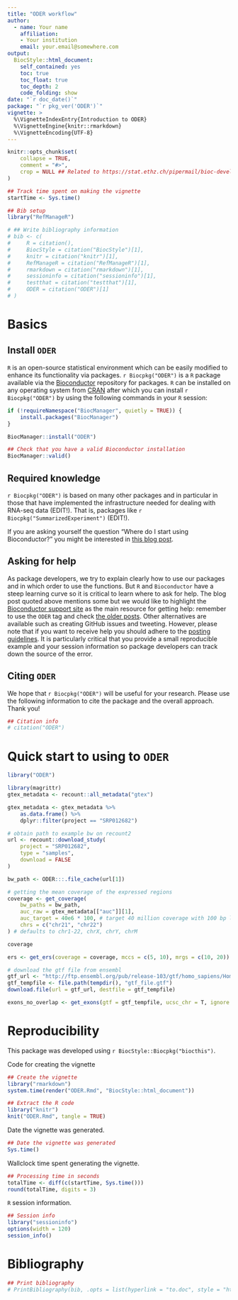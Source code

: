 ```yaml
---
title: "ODER workflow"
author: 
  - name: Your name
    affiliation:
    - Your institution
    email: your.email@somewhere.com
output: 
  BiocStyle::html_document:
    self_contained: yes
    toc: true
    toc_float: true
    toc_depth: 2
    code_folding: show
date: "`r doc_date()`"
package: "`r pkg_ver('ODER')`"
vignette: >
  %\VignetteIndexEntry{Introduction to ODER}
  %\VignetteEngine{knitr::rmarkdown}
  %\VignetteEncoding{UTF-8}  
---
```


```r
knitr::opts_chunk$set(
    collapse = TRUE,
    comment = "#>",
    crop = NULL ## Related to https://stat.ethz.ch/pipermail/bioc-devel/2020-April/016656.html
)
```


```r
## Track time spent on making the vignette
startTime <- Sys.time()

## Bib setup
library("RefManageR")

# ## Write bibliography information
# bib <- c(
#     R = citation(),
#     BiocStyle = citation("BiocStyle")[1],
#     knitr = citation("knitr")[1],
#     RefManageR = citation("RefManageR")[1],
#     rmarkdown = citation("rmarkdown")[1],
#     sessioninfo = citation("sessioninfo")[1],
#     testthat = citation("testthat")[1],
#     ODER = citation("ODER")[1]
# )
```

# Basics

## Install `ODER`

`R` is an open-source statistical environment which can be easily modified to enhance its functionality via packages. `r Biocpkg("ODER")` is a `R` package available via the [Bioconductor](http://bioconductor.org) repository for packages. `R` can be installed on any operating system from [CRAN](https://cran.r-project.org/) after which you can install `r Biocpkg("ODER")` by using the following commands in your `R` session:

```r
if (!requireNamespace("BiocManager", quietly = TRUE)) {
    install.packages("BiocManager")
}

BiocManager::install("ODER")

## Check that you have a valid Bioconductor installation
BiocManager::valid()
```

## Required knowledge

`r Biocpkg("ODER")` is based on many other packages and in particular in those that have implemented the infrastructure needed for dealing with RNA-seq data (EDIT!). That is, packages like `r Biocpkg("SummarizedExperiment")` (EDIT!).

If you are asking yourself the question "Where do I start using Bioconductor?" you might be interested in [this blog post](http://lcolladotor.github.io/2014/10/16/startbioc/#.VkOKbq6rRuU).


## Asking for help

As package developers, we try to explain clearly how to use our packages and in which order to use the functions. But `R` and `Bioconductor` have a steep learning curve so it is critical to learn where to ask for help. The blog post quoted above mentions some but we would like to highlight the [Bioconductor support site](https://support.bioconductor.org/) as the main resource for getting help: remember to use the `ODER` tag and check [the older posts](https://support.bioconductor.org/t/ODER/). Other alternatives are available such as creating GitHub issues and tweeting. However, please note that if you want to receive help you should adhere to the [posting guidelines](http://www.bioconductor.org/help/support/posting-guide/). It is particularly critical that you provide a small reproducible example and your session information so package developers can track down the source of the error.

## Citing `ODER`

We hope that `r Biocpkg("ODER")` will be useful for your research. Please use the following information to cite the package and the overall approach. Thank you!

```r
## Citation info
# citation("ODER")
```

# Quick start to using to `ODER`

```r
library("ODER")
```

```r
library(magrittr)
gtex_metadata <- recount::all_metadata("gtex")

gtex_metadata <- gtex_metadata %>%
    as.data.frame() %>%
    dplyr::filter(project == "SRP012682")

# obtain path to example bw on recount2
url <- recount::download_study(
    project = "SRP012682",
    type = "samples",
    download = FALSE
)

bw_path <- ODER:::.file_cache(url[1])
```

```r

# getting the mean coverage of the expressed regions
coverage <- get_coverage(
    bw_paths = bw_path,
    auc_raw = gtex_metadata[["auc"]][1],
    auc_target = 40e6 * 100, # target 40 million coverage with 100 bp length reads
    chrs = c("chr21", "chr22")
) # defaults to chr1-22, chrX, chrY, chrM

coverage

ers <- get_ers(coverage = coverage, mccs = c(5, 10), mrgs = c(10, 20))
```

```r
# download the gtf file from ensembl
gtf_url <- "http://ftp.ensembl.org/pub/release-103/gtf/homo_sapiens/Homo_sapiens.GRCh38.103.chr.gtf.gz"
gtf_tempfile <- file.path(tempdir(), "gtf_file.gtf")
download.file(url = gtf_url, destfile = gtf_tempfile)

exons_no_overlap <- get_exons(gtf = gtf_tempfile, ucsc_chr = T, ignore.strand = T)
```

# Reproducibility


This package was developed using `r BiocStyle::Biocpkg("biocthis")`.


Code for creating the vignette

```r
## Create the vignette
library("rmarkdown")
system.time(render("ODER.Rmd", "BiocStyle::html_document"))

## Extract the R code
library("knitr")
knit("ODER.Rmd", tangle = TRUE)
```

Date the vignette was generated.

```r
## Date the vignette was generated
Sys.time()
```

Wallclock time spent generating the vignette.

```r
## Processing time in seconds
totalTime <- diff(c(startTime, Sys.time()))
round(totalTime, digits = 3)
```

`R` session information.

```r
## Session info
library("sessioninfo")
options(width = 120)
session_info()
```



# Bibliography


```r
## Print bibliography
# PrintBibliography(bib, .opts = list(hyperlink = "to.doc", style = "html"))
```
